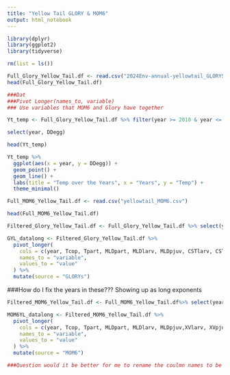 ```yaml
---
title: "Yellow Tail GLORY & MOM6"
output: html_notebook
---
```


```r
library(dplyr)
library(ggplot2)
library(tidyverse)
```


```r
rm(list = ls())
```


```r
Full_Glory_Yellow_Tail.df <- read.csv("2024Env-annual-yellowtail_GLORYS_UNSTANDARDIZED.csv")
head(Full_Glory_Yellow_Tail.df)
```

```r
###Dat
###Pivot Longer(names_to, variable)
### Use variables that MOM6 and Glory have together
```


```r
Yt_temp <- Full_Glory_Yellow_Tail.df %>% filter(year >= 2010 & year <= 2020) %>%

select(year, DDegg)

head(Yt_temp)

```

```r
Yt_temp %>%
  ggplot(aes(x = year, y = DDegg)) +
  geom_point() + 
  geom_line() +
  labs(title = "Temp over the Years", x = "Years", y = "Temp") + 
  theme_minimal() 
```
```r
Full_MOM6_Yellow_Tail.df <- read.csv("yellowtail_MOM6.csv")

head(Full_MOM6_Yellow_Tail.df)
```

```r

Filtered_Glory_Yellow_Tail.df <- Full_Glory_Yellow_Tail.df %>% select(year, Tcop, Tpart, MLDpart, MLDlarv, MLDpjuv, CSTlarv, CSTpjuv, LSTlarv, LSTpjuv)


```

```r
GYL_datalong <- Filtered_Glory_Yellow_Tail.df %>%
  pivot_longer(
    cols = c(year, Tcop, Tpart, MLDpart, MLDlarv, MLDpjuv, CSTlarv, CSTpjuv, LSTlarv, LSTpjuv),
    names_to = "variable",
    values_to = "value"
  ) %>%
  mutate(source = "GLORYs")


```


###How do I fix the years in these??? Showing up as long exponents

```r

Filtered_MOM6_Yellow_Tail.df <- Full_MOM6_Yellow_Tail.df%>% select(year, Tcop, Tpart, MLDpart, MLDlarv, MLDpjuv,XVlarv, XVpjuv, YVlarv, YVpjuv)

```

```r
MOM6YL_datalong <- Filtered_MOM6_Yellow_Tail.df %>%
  pivot_longer(
    cols = c(year, Tcop, Tpart, MLDpart, MLDlarv, MLDpjuv,XVlarv, XVpjuv, YVlarv, YVpjuv),
    names_to = "variable",
    values_to = "value"
  ) %>%
  mutate(source = "MOM6")
```





```r

###Question would it be better for me to rename the coulmn names to be the same so I can merge them or?

```

